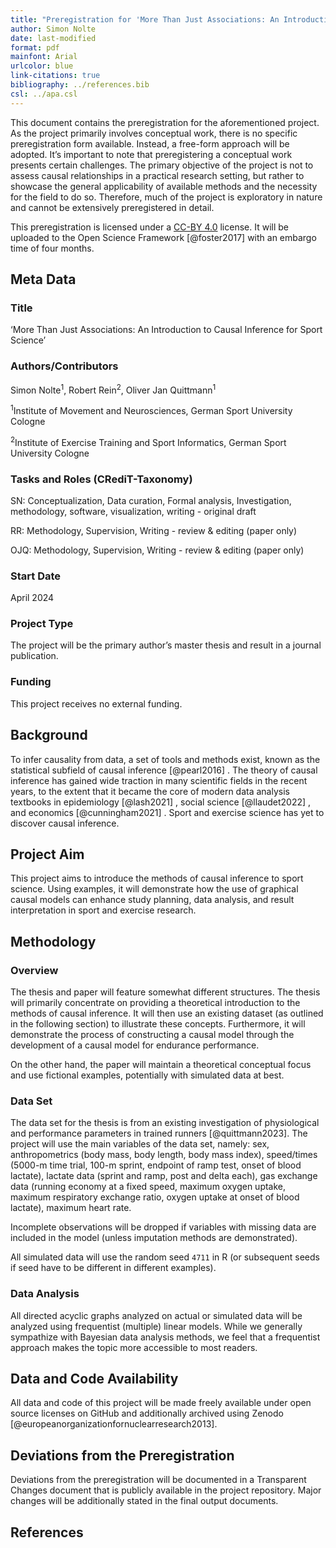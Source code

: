 ```yaml
---
title: "Preregistration for 'More Than Just Associations: An Introduction to Causal Inference for Sport Science''"
author: Simon Nolte
date: last-modified
format: pdf
mainfont: Arial
urlcolor: blue
link-citations: true
bibliography: ../references.bib
csl: ../apa.csl
---
```


This document contains the preregistration for the aforementioned project. As the project primarily involves conceptual work, there is no specific preregistration form available. Instead, a free-form approach will be adopted. It's important to note that preregistering a conceptual work presents certain challenges. The primary objective of the project is not to assess causal relationships in a practical research setting, but rather to showcase the general applicability of available methods and the necessity for the field to do so. Therefore, much of the project is exploratory in nature and cannot be extensively preregistered in detail.

This preregistration is licensed under a [CC-BY 4.0](http://creativecommons.org/licenses/by/4.0/) license. It will be uploaded to the Open Science Framework [@foster2017] with an embargo time of four months.

## Meta Data

### Title

'More Than Just Associations: An Introduction to Causal Inference for Sport Science'

### Authors/Contributors

Simon Nolte^1^, Robert Rein^2^, Oliver Jan Quittmann^1^

^1^Institute of Movement and Neurosciences, German Sport University Cologne

^2^Institute of Exercise Training and Sport Informatics, German Sport University Cologne

### Tasks and Roles (CRediT-Taxonomy)

SN: Conceptualization, Data curation, Formal analysis, Investigation, methodology, software, visualization, writing - original draft

RR: Methodology, Supervision, Writing - review & editing (paper only)

OJQ: Methodology, Supervision, Writing - review & editing (paper only)

### Start Date

April 2024

### Project Type

The project will be the primary author's master thesis and result in a journal publication.

### Funding

This project receives no external funding.

## Background

To infer causality from data, a set of tools and methods exist, known as the statistical subfield of causal inference [@pearl2016] . The theory of causal inference has gained wide traction in many scientific fields in the recent years, to the extent that it became the core of modern data analysis textbooks in epidemiology [@lash2021] , social science [@llaudet2022] , and economics [@cunningham2021] . Sport and exercise science has yet to discover causal inference.

## Project Aim

This project aims to introduce the methods of causal inference to sport science. Using examples, it will demonstrate how the use of graphical causal models can enhance study planning, data analysis, and result interpretation in sport and exercise research.

## Methodology

### Overview

The thesis and paper will feature somewhat different structures. The thesis will primarily concentrate on providing a theoretical introduction to the methods of causal inference. It will then use an existing dataset (as outlined in the following section) to illustrate these concepts. Furthermore, it will demonstrate the process of constructing a causal model through the development of a causal model for endurance performance.

On the other hand, the paper will maintain a theoretical conceptual focus and use fictional examples, potentially with simulated data at best.

### Data Set

The data set for the thesis is from an existing investigation of physiological and performance parameters in trained runners [@quittmann2023]. The project will use the main variables of the data set, namely: sex, anthropometrics (body mass, body length, body mass index), speed/times (5000-m time trial, 100-m sprint, endpoint of ramp test, onset of blood lactate), lactate data (sprint and ramp, post and delta each), gas exchange data (running economy at a fixed speed, maximum oxygen uptake, maximum respiratory exchange ratio, oxygen uptake at onset of blood lactate), maximum heart rate.

Incomplete observations will be dropped if variables with missing data are included in the model (unless imputation methods are demonstrated).

All simulated data will use the random seed `4711` in R (or subsequent seeds if seed have to be different in different examples).

### Data Analysis

All directed acyclic graphs analyzed on actual or simulated data will be analyzed using frequentist (multiple) linear models. While we generally sympathize with Bayesian data analysis methods, we feel that a frequentist approach makes the topic more accessible to most readers.

## Data and Code Availability

All data and code of this project will be made freely available under open source licenses on GitHub and additionally archived using Zenodo [@europeanorganizationfornuclearresearch2013].

## Deviations from the Preregistration

Deviations from the preregistration will be documented in a Transparent Changes document that is publicly available in the project repository. Major changes will be additionally stated in the final output documents.

## References
